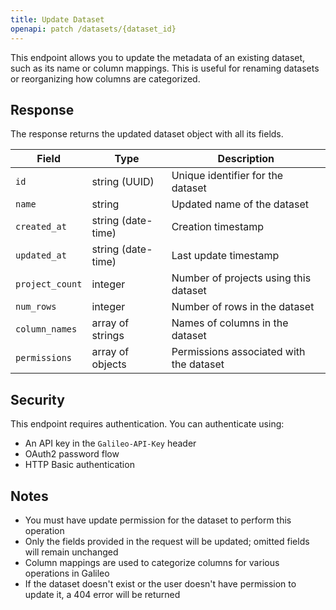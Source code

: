 ```yaml
---
title: Update Dataset
openapi: patch /datasets/{dataset_id}
---
```


This endpoint allows you to update the metadata of an existing dataset, such as its name or column mappings. This is useful for renaming datasets or reorganizing how columns are categorized.

## Response

The response returns the updated dataset object with all its fields.

| Field | Type | Description |
| ----- | ---- | ----------- |
| `id` | string (UUID) | Unique identifier for the dataset |
| `name` | string | Updated name of the dataset |
| `created_at` | string (date-time) | Creation timestamp |
| `updated_at` | string (date-time) | Last update timestamp |
| `project_count` | integer | Number of projects using this dataset |
| `num_rows` | integer | Number of rows in the dataset |
| `column_names` | array of strings | Names of columns in the dataset |
| `permissions` | array of objects | Permissions associated with the dataset |

## Security

This endpoint requires authentication. You can authenticate using:

- An API key in the `Galileo-API-Key` header
- OAuth2 password flow
- HTTP Basic authentication

## Notes

- You must have update permission for the dataset to perform this operation
- Only the fields provided in the request will be updated; omitted fields will remain unchanged
- Column mappings are used to categorize columns for various operations in Galileo
- If the dataset doesn't exist or the user doesn't have permission to update it, a 404 error will be returned